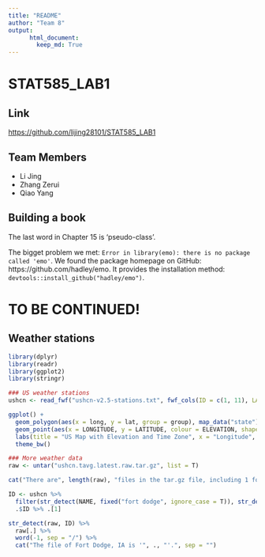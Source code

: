 ```yaml
---
title: "README"
author: "Team 8"
output: 
      html_document:
        keep_md: True
---
```



# STAT585_LAB1

## Link
[https://github.com/lijing28101/STAT585_LAB1](https://github.com/lijing28101/STAT585_LAB1)

## Team Members
- Li Jing
- Zhang Zerui
- Qiao Yang

## Building a book
The last word in Chapter 15 is 'pseudo-class'.

The bigget problem we met: `Error in library(emo): there is no package called 'emo'`. We found the package homepage on GitHub: https://github.com/hadley/emo. It provides the installation method: `devtools::install_github("hadley/emo")`.

# TO BE CONTINUED!



## Weather stations
```r
library(dplyr)
library(readr)
library(ggplot2)
library(stringr)

### US weather stations
ushcn <- read_fwf("ushcn-v2.5-stations.txt", fwf_cols(ID = c(1, 11), LATITUDE = c(13, 20), LONGITUDE = c(22, 30), ELEVATION = c(32, 37), STATE = c(39, 40), NAME = c(42, 71), COMPONENT1 = c(73, 78), COMPONENT2 = c(80, 85), COMPONENT3 = c(87, 92), UTC = c(94, 95)), col_types = cols(UTC = "c"))

ggplot() +
  geom_polygon(aes(x = long, y = lat, group = group), map_data("state"), colour = "black", fill = "white" ) +
  geom_point(aes(x = LONGITUDE, y = LATITUDE, colour = ELEVATION, shape = UTC), ushcn) +
  labs(title = "US Map with Elevation and Time Zone", x = "Longitude", y = "Latitude", color = "Elevation") +
  theme_bw()

### More weather data
raw <- untar("ushcn.tavg.latest.raw.tar.gz", list = T)

cat("There are", length(raw), "files in the tar.gz file, including 1 folder and", length(raw) - 1, "files in this folder.")

ID <- ushcn %>%
  filter(str_detect(NAME, fixed("fort dodge", ignore_case = T)), str_detect(STATE, "IA")) %>%
  .$ID %>% .[1]

str_detect(raw, ID) %>%
  raw[.] %>%
  word(-1, sep = "/") %>%
  cat("The file of Fort Dodge, IA is '", ., "'.", sep = "")
```
